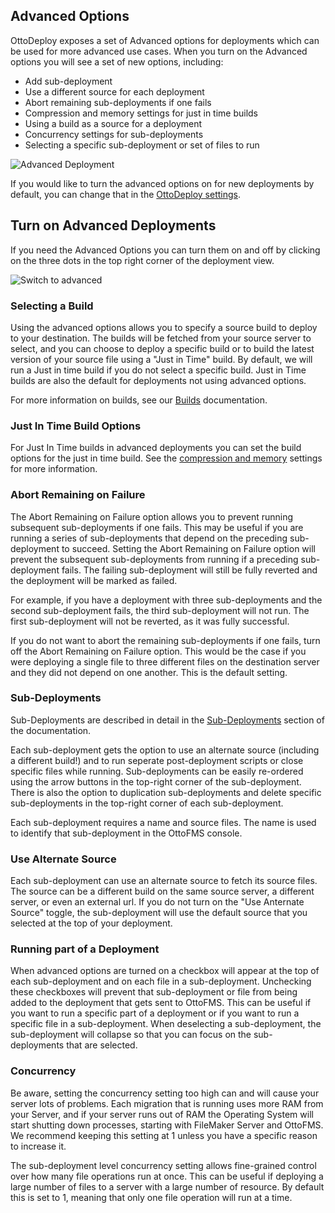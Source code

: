 
## Advanced Options

OttoDeploy exposes a set of Advanced options for deployments which can be used for more advanced use cases. When you turn on the Advanced options you will see a set of new options, including:

- Add sub-deployment
- Use a different source for each deployment
- Abort remaining sub-deployments if one fails
- Compression and memory settings for just in time builds
- Using a build as a source for a deployment
- Concurrency settings for sub-deployments
- Selecting a specific sub-deployment or set of files to run

![Advanced Deployment](/img/ottodeploy/advanced-dep.png)

If you would like to turn the advanced options on for new deployments by default, you can change that in the [OttoDeploy settings](/ottodeploy-features/settings).

## Turn on Advanced Deployments

If you need the Advanced Options you can turn them on and off by clicking on the three dots in the top right corner of the deployment view.

![Switch to advanced](/img/ottodeploy/switch-to-adv.png)

### Selecting a Build

Using the advanced options allows you to specify a source build to deploy to your destination. The builds will be fetched from your source server to select, and you can choose to deploy a specific build or to build the latest version of your source file using a "Just in Time" build. By default, we will run a Just in time build if you do not select a specific build. Just in Time builds are also the default for deployments not using advanced options.

For more information on builds, see our [Builds](/concepts/builds) documentation.

### Just In Time Build Options

For Just In Time builds in advanced deployments you can set the build options for the just in time build. See the [compression and memory](/ottodeploy-features/builds#compression-level) settings for more information.

### Abort Remaining on Failure

The Abort Remaining on Failure option allows you to prevent running subsequent sub-deployments if one fails. This may be useful if you are running a series of sub-deployments that depend on the preceding sub-deployment to succeed. Setting the Abort Remaining on Failure option will prevent the subsequent sub-deployments from running if a preceding sub-deployment fails. The failing sub-deployment will still be fully reverted and the deployment will be marked as failed.

For example, if you have a deployment with three sub-deployments and the second sub-deployment fails, the third sub-deployment will not run. The first sub-deployment will not be reverted, as it was fully successful.

If you do not want to abort the remaining sub-deployments if one fails, turn off the Abort Remaining on Failure option. This would be the case if you were deploying a single file to three different files on the destination server and they did not depend on one another. This is the default setting.

### Sub-Deployments

Sub-Deployments are described in detail in the [Sub-Deployments](/concepts/deployments#sub-deployments) section of the documentation.

Each sub-deployment gets the option to use an alternate source (including a different build!) and to run seperate post-deployment scripts or close specific files while running. Sub-deployments can be easily re-ordered using the arrow buttons in the top-right corner of the sub-deployment. There is also the option to duplication sub-deployments and delete specific sub-deployments in the top-right corner of each sub-deployment.

Each sub-deployment requires a name and source files. The name is used to identify that sub-deployment in the OttoFMS console.

### Use Alternate Source

Each sub-deployment can use an alternate source to fetch its source files. The source can be a different build on the same source server, a different server, or even an external url. If you do not turn on the "Use Anternate Source" toggle, the sub-deployment will use the default source that you selected at the top of your deployment.

### Running part of a Deployment

When advanced options are turned on a checkbox will appear at the top of each sub-deployment and on each file in a sub-deployment. Unchecking these checkboxes will prevent that sub-deployment or file from being added to the deployment that gets sent to OttoFMS. This can be useful if you want to run a specific part of a deployment or if you want to run a specific file in a sub-deployment. When deselecting a sub-deployment, the sub-deployment will collapse so that you can focus on the sub-deployments that are selected.

### Concurrency

<Callout type="warning">
  Be aware, setting the concurrency setting too high can and will cause your
  server lots of problems. Each migration that is running uses more RAM from
  your Server, and if your server runs out of RAM the Operating System will
  start shutting down processes, starting with FileMaker Server and OttoFMS. We
  recommend keeping this setting at 1 unless you have a specific reason to
  increase it.
</Callout>

The sub-deployment level concurrency setting allows fine-grained control over how many file operations run at once. This can be useful if deploying a large number of files to a server with a large number of resource. By default this is set to 1, meaning that only one file operation will run at a time.
